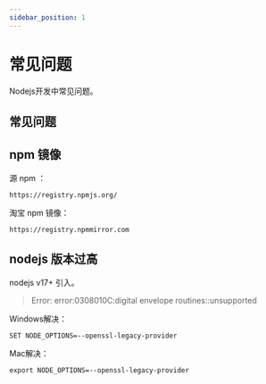 ```yaml
---
sidebar_position: 1
---
```


# 常见问题

Nodejs开发中常见问题。

## 常见问题

## npm 镜像

源 npm ：
``` 
https://registry.npmjs.org/
```

淘宝 npm 镜像：
```
https://registry.npmmirror.com
```

## nodejs 版本过高

nodejs v17+ 引入。

> Error: error:0308010C:digital envelope routines::unsupported

Windows解决：
```
SET NODE_OPTIONS=--openssl-legacy-provider
```

Mac解决：
```
export NODE_OPTIONS=--openssl-legacy-provider
```

